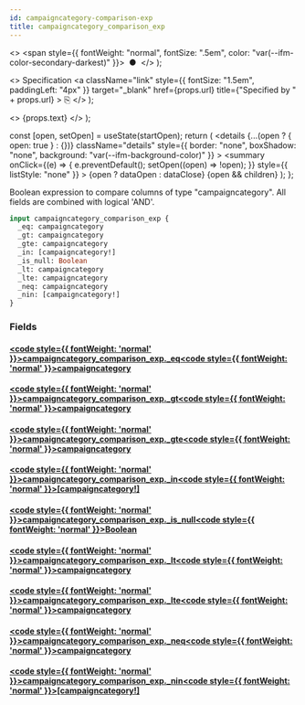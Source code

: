 ```yaml
---
id: campaigncategory-comparison-exp
title: campaigncategory_comparison_exp
---
```


<head>
  <meta content="noindex" name="robots" />
  <meta charset="utf-8" />
</head>

  <>
    <span style={{ fontWeight: "normal", fontSize: ".5em", color: "var(--ifm-color-secondary-darkest)" }}>
      &nbsp;●&nbsp;
    </span>
  </>
);

  <>
    Specification
    <a
      className="link"
      style={{ fontSize: "1.5em", paddingLeft: "4px" }}
      target="_blank"
      href={props.url}
      title={"Specified by " + props.url}
    >
      ⎘
    </a>
  </>
);

  <>
    <span className={props.class}>{props.text}</span>
  </>
);


  const [open, setOpen] = useState(startOpen);
  return (
    <details
      {...(open ? { open: true } : {})}
      className="details"
      style={{ border: "none", boxShadow: "none", background: "var(--ifm-background-color)" }}
    >
      <summary
        onClick={(e) => {
          e.preventDefault();
          setOpen((open) => !open);
        }}
        style={{ listStyle: "none" }}
      >
        {open ? dataOpen : dataClose}
      </summary>
      {open && children}
    </details>
  );
};

Boolean expression to compare columns of type "campaigncategory". All fields are combined with logical 'AND'.

```graphql
input campaigncategory_comparison_exp {
  _eq: campaigncategory
  _gt: campaigncategory
  _gte: campaigncategory
  _in: [campaigncategory!]
  _is_null: Boolean
  _lt: campaigncategory
  _lte: campaigncategory
  _neq: campaigncategory
  _nin: [campaigncategory!]
}
```

### Fields

#### [<code style={{ fontWeight: 'normal' }}>campaigncategory_comparison_exp.<b>\_eq</b></code>](#)<Bullet />[<code style={{ fontWeight: 'normal' }}><b>campaigncategory</b></code>](/docs/api/airdrops/graphql/envio/scalars/campaigncategory.mdx) <Badge class="badge badge--secondary " text="scalar"/>

#### [<code style={{ fontWeight: 'normal' }}>campaigncategory_comparison_exp.<b>\_gt</b></code>](#)<Bullet />[<code style={{ fontWeight: 'normal' }}><b>campaigncategory</b></code>](/docs/api/airdrops/graphql/envio/scalars/campaigncategory.mdx) <Badge class="badge badge--secondary " text="scalar"/>

#### [<code style={{ fontWeight: 'normal' }}>campaigncategory_comparison_exp.<b>\_gte</b></code>](#)<Bullet />[<code style={{ fontWeight: 'normal' }}><b>campaigncategory</b></code>](/docs/api/airdrops/graphql/envio/scalars/campaigncategory.mdx) <Badge class="badge badge--secondary " text="scalar"/>

#### [<code style={{ fontWeight: 'normal' }}>campaigncategory_comparison_exp.<b>\_in</b></code>](#)<Bullet />[<code style={{ fontWeight: 'normal' }}><b>[campaigncategory!]</b></code>](/docs/api/airdrops/graphql/envio/scalars/campaigncategory.mdx) <Badge class="badge badge--secondary " text="list"/> <Badge class="badge badge--secondary " text="scalar"/>

#### [<code style={{ fontWeight: 'normal' }}>campaigncategory_comparison_exp.<b>\_is_null</b></code>](#)<Bullet />[<code style={{ fontWeight: 'normal' }}><b>Boolean</b></code>](/docs/api/airdrops/graphql/envio/scalars/boolean.mdx) <Badge class="badge badge--secondary " text="scalar"/>

#### [<code style={{ fontWeight: 'normal' }}>campaigncategory_comparison_exp.<b>\_lt</b></code>](#)<Bullet />[<code style={{ fontWeight: 'normal' }}><b>campaigncategory</b></code>](/docs/api/airdrops/graphql/envio/scalars/campaigncategory.mdx) <Badge class="badge badge--secondary " text="scalar"/>

#### [<code style={{ fontWeight: 'normal' }}>campaigncategory_comparison_exp.<b>\_lte</b></code>](#)<Bullet />[<code style={{ fontWeight: 'normal' }}><b>campaigncategory</b></code>](/docs/api/airdrops/graphql/envio/scalars/campaigncategory.mdx) <Badge class="badge badge--secondary " text="scalar"/>

#### [<code style={{ fontWeight: 'normal' }}>campaigncategory_comparison_exp.<b>\_neq</b></code>](#)<Bullet />[<code style={{ fontWeight: 'normal' }}><b>campaigncategory</b></code>](/docs/api/airdrops/graphql/envio/scalars/campaigncategory.mdx) <Badge class="badge badge--secondary " text="scalar"/>

#### [<code style={{ fontWeight: 'normal' }}>campaigncategory_comparison_exp.<b>\_nin</b></code>](#)<Bullet />[<code style={{ fontWeight: 'normal' }}><b>[campaigncategory!]</b></code>](/docs/api/airdrops/graphql/envio/scalars/campaigncategory.mdx) <Badge class="badge badge--secondary " text="list"/> <Badge class="badge badge--secondary " text="scalar"/>
